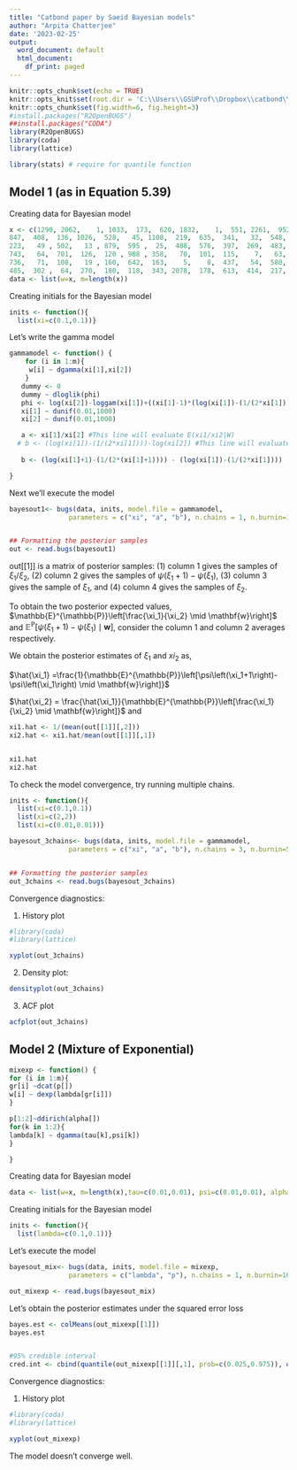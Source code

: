 ---
title: "Catbond paper by Saeid Bayesian models"
author: "Arpita Chatterjee"
date: '2023-02-25'
output:
  word_document: default
  html_document:
    df_print: paged
---

```{r setup, include=FALSE}
knitr::opts_chunk$set(echo = TRUE)
knitr::opts_knit$set(root.dir = 'C:\\Users\\GSUProf\\Dropbox\\catbond\\Saeid')
knitr::opts_chunk$set(fig.width=6, fig.height=3)
#install.packages("R2OpenBUGS")
##install.packages("CODA")
library(R2OpenBUGS)
library(coda)
library(lattice)

library(stats) # require for quantile function
```

## Model 1 (as in Equation 5.39)

Creating data for Bayesian model


```{r message=FALSE}
x <- c(1290, 2062,    1, 1033,  173,  620, 1832,    1,  551, 2261,  952,   12,  259,  556,
847,  408,  136, 1026,  528,   45, 1108,  219,  635,  341,   32,  548,  303,   35,
223,   49 , 502,   13 , 879,  595 ,  25,  488,  576,  397,  269,  483,  865 , 495,
743,   64,  701,  126,  120 , 988 , 358,   70,  101,  115,    7,   63,  104,  169,
736,   71,  108,   19 , 160,  642,  163,    5,    8,  437,   54,  580,  114,  133,
485,  302 ,  64,  270,  180,  118,  343, 2078,  178,  613,  414,  217,   64 )
data <- list(w=x, m=length(x))
```

Creating initials for the Bayesian model

```{r message=FALSE}
inits <- function(){
  list(xi=c(0.1,0.1))}
```

Let's write the gamma model

```{r message=FALSE}
gammamodel <- function() {
    for (i in 1:m){
     w[i] ~ dgamma(xi[1],xi[2])
    }
   dummy <- 0
   dummy ~ dloglik(phi)
   phi <- log(xi[2])-loggam(xi[1])+((xi[1]-1)*(log(xi[1])-(1/(2*xi[1])))/exp(loggam(xi[1]))-xi[1])
   xi[1] ~ dunif(0.01,1000)
   xi[2] ~ dunif(0.01,1000)

   a <- xi[1]/xi[2] #This line will evaluate E(xi1/xi2|W)
  # b <- (log(xi[1])-(1/(2*xi[1])))-log(xi[2]) #This line will evaluate E(psi(xi1)-log(xi2)|W)
   
   b <- (log(xi[1]+1)-(1/(2*(xi[1]+1)))) - (log(xi[1])-(1/(2*xi[1])))

}
```

Next we'll execute the model

```{r message=FALSE}
bayesout1<- bugs(data, inits, model.file = gammamodel,
               parameters = c("xi", "a", "b"), n.chains = 1, n.burnin=10000, n.iter = 40000,DIC=FALSE, codaPkg=TRUE,digits=3,debug=F)


## Formatting the posterior samples
out <- read.bugs(bayesout1)

```
out[[1]] is a matrix of posterior samples: (1) column 1 gives the samples of $\xi_1/\xi_2$, (2) column 2 gives the samples of $\psi(\xi_1+1)-\psi(\xi_1)$, (3) column 3 gives the sample of $\xi_1$, and (4) column 4 gives the samples of $\xi_2$. 


To obtain the two posterior expected values, $\mathbb{E}^{\mathbb{P}}\left[\frac{\xi_1}{\xi_2} \mid \mathbf{w}\right]$ and $\mathbb{E}^{\mathbb{P}}\left[\psi\left(\xi_1+1\right)-\psi\left(\xi_1\right) \mid \mathbf{w}\right]$, consider the column 1 and column 2 averages respectively. 

We obtain the posterior estimates of $\xi_1$ and $xi_2$ as,

$\hat{\xi_1} =\frac{1}{\mathbb{E}^{\mathbb{P}}\left[\psi\left(\xi_1+1\right)-\psi\left(\xi_1\right) \mid \mathbf{w}\right]}$

$\hat{\xi_2} = \frac{\hat{\xi_1}}{\mathbb{E}^{\mathbb{P}}\left[\frac{\xi_1}{\xi_2} \mid \mathbf{w}\right]}$ and 


```{r message=FALSE}

xi1.hat <- 1/(mean(out[[1]][,2]))
xi2.hat <- xi1.hat/mean(out[[1]][,1])


xi1.hat
xi2.hat

```



To check the model convergence, try running multiple chains. 

```{r message=FALSE}
inits <- function(){
  list(xi=c(0.1,0.1))
  list(xi=c(2,2))
  list(xi=c(0.01,0.01))}

```

```{r message=FALSE}
bayesout_3chains<- bugs(data, inits, model.file = gammamodel,
               parameters = c("xi", "a", "b"), n.chains = 3, n.burnin=5000, n.iter = 15000,DIC=FALSE, codaPkg=TRUE,digits=3,debug=F)


## Formatting the posterior samples
out_3chains <- read.bugs(bayesout_3chains)
```

Convergence diagnostics: 

1. History plot

```{r message=FALSE}
#library(coda)
#library(lattice)

xyplot(out_3chains)
```
2. Density plot:

```{r message=FALSE}
densityplot(out_3chains)
```
3. ACF plot

```{r message=FALSE}
acfplot(out_3chains)
```




## Model 2 (Mixture of Exponential)


```{r message=FALSE}
mixexp <- function() {
for (i in 1:m){
gr[i] ~dcat(p[])
w[i] ~ dexp(lambda[gr[i]])
}

p[1:2]~ddirich(alpha[])
for(k in 1:2){
lambda[k] ~ dgamma(tau[k],psi[k])
}

}
```

Creating data for Bayesian model


```{r message=FALSE}
data <- list(w=x, m=length(x),tau=c(0.01,0.01), psi=c(0.01,0.01), alpha=c(0.5,0.5))
```

Creating initials for the Bayesian model

```{r message=FALSE}
inits <- function(){
  list(lambda=c(0.1,0.1))}
```

Let's execute the model

```{r message=FALSE}
bayesout_mix<- bugs(data, inits, model.file = mixexp,
               parameters = c("lambda", "p"), n.chains = 1, n.burnin=10000, n.iter = 40000,DIC=FALSE, codaPkg=TRUE,digits=3,debug=F)

out_mixexp <- read.bugs(bayesout_mix)
```

Let's obtain the posterior estimates under the squared error loss


```{r message=FALSE}
bayes.est <- colMeans(out_mixexp[[1]]) 
bayes.est


#95% credible interval 
cred.int <- cbind(quantile(out_mixexp[[1]][,1], prob=c(0.025,0.975)), quantile(out_mixexp[[1]][,2], prob=c(0.025,0.975)))
```
Convergence diagnostics: 

1. History plot

```{r message=FALSE}
#library(coda)
#library(lattice)

xyplot(out_mixexp)
```

The model doesn't converge well. 



